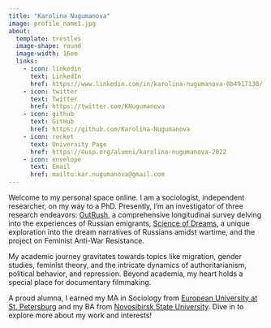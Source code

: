 ```yaml
---
title: "Karolina Nugumanova"
image: profile_name1.jpg
about: 
  template: trestles
  image-shape: round
  image-width: 16em
  links:
    - icon: linkedin
      text: LinkedIn
      href: https://www.linkedin.com/in/karolina-nugumanova-0b4917130/
    - icon: twitter
      text: Twitter
      href: https://twitter.com/KNugumanova
    - icon: github
      text: GitHub
      href: https://github.com/Karolina-Nugumanova
    - icon: rocket
      text: University Page
      href: https://eusp.org/alumni/karolina-nugumanova-2022
    - icon: envelope
      text: Email
      href: mailto:kar.nugumanova@gmail.com
---
```


Welcome to my personal space online. I am a sociologist, independent researcher, on my way to a PhD. Presently, I'm an investigator of three research endeavors: [OutRush](https://outrush.io/eng), a comprehensive longitudinal survey delving into the experiences of Russian emigrants, [Science of Dreams](https://readymag.com/u94255285/wardreams/2/), a unique exploration into the dream narratives of Russians amidst wartime, and the project on Feminist Anti-War Resistance.

My academic journey gravitates towards topics like migration, gender studies, feminist theory, and the intricate dynamics of authoritarianism, political behavior, and repression. Beyond academia, my heart holds a special place for documentary filmmaking.

A proud alumna, I earned my MA in Sociology from [European University at St. Petersburg](https://eusp.org/en) and my BA from [Novosibirsk State University](https://english.nsu.ru/). Dive in to explore more about my work and interests!
